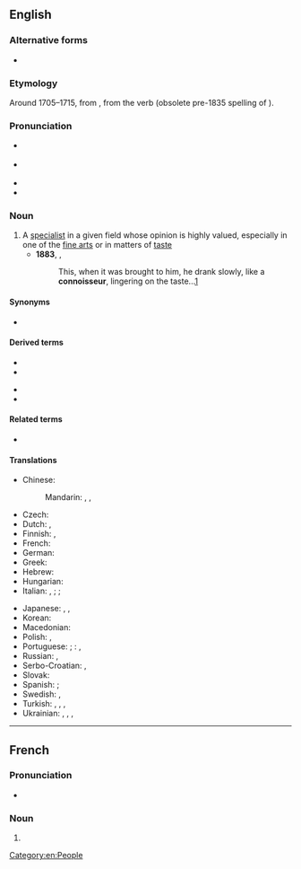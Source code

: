 ==English==

===Alternative forms===
* {{l|en|connaisseur}}

===Etymology===
Around 1705–1715, from {{bor|en|fr|connoisseur}}, from the verb {{m|fr|connoître}} (obsolete pre-1835 spelling of {{m|fr|connaître||to know}}).

===Pronunciation===
* {{a|GA}} {{IPA|en|/ˌkɑnəˈsɝ/|/ˌkɑnəˈsʊɹ/}}
* {{a|RP}} {{IPA|en|/ˌkɒnəˈsɜː/|/ˌkɒnəˈsʊə/}}
* {{audio|en|LL-Q1860 (eng)-Vealhurl-connoisseur.wav|Audio (Southern England)}}
* {{rhymes|en|ɜː(ɹ)|ʊə(ɹ)}}

===Noun===
{{wikipedia}}
{{en-noun}}

# A [[specialist]] in a given field whose opinion is highly valued, especially in one of the [[fine arts]] or in matters of [[taste]]
#* '''1883''', {{w|Robert Louis Stevenson}}, ''{{w|Treasure Island}}''
#*: This, when it was brought to him, he drank slowly, like a '''connoisseur''', lingering on the taste...[http://www.gutenberg.org/files/120/120-h/120-h.htm#link2H_4_0004]

====Synonyms====
* {{l|en|cognoscente}}

====Derived terms====
{{der-top}}
* {{l|en|connoisseurdom}}
* {{l|en|connoisseurial}}
{{der-mid}}
* {{l|en|connoisseurly}}
* {{l|en|connoisseurship}}
{{der-bottom}}

====Related terms====
* {{l|en|connoisseuse}}

====Translations====
{{trans-top|specialist whose opinion is valued}}
* Chinese:
*: Mandarin: {{t|cmn|鑒定家|sc=Hani}}, {{t|cmn|鉴定家|tr=jiàndìngjiā|sc=Hani}}, {{t|cmn|鉴赏家|sc=Hani}}
* Czech: {{t+|cs|znalec|m}}
* Dutch: {{t+|nl|kenner|m}}, {{t+|nl|deskundige|m}}
* Finnish: {{t+|fi|tuntija}}, {{t|fi|erikoistuntija}}
* French: {{t+|fr|connaisseur|m}}
* German: {{t+|de|Kenner|m}}
* Greek: {{t+|el|ειδήμων|m|f}}
* Hebrew: {{t+|he|מומחה|m}}
* Hungarian: {{t+|hu|műértő}}
* Italian: {{t+|it|intenditore|m}}, {{t+|it|conoscitore|m}}; {{t+|it|esperto}}; {{t|it|connaisseur|m}}
{{trans-mid}}
* Japanese: {{t|ja|鑑定家|tr=[[かんていか]], kanteika}}, {{t|ja|目利き|tr=mekiki}}, {{t|ja|鑑識家}}
* Korean: {{t|ko|감정가}}
* Macedonian: {{t|mk|познавач|m}}
* Polish: {{t+|pl|koneser|m}}, {{t+|pl|znawca|m}}
* Portuguese: {{t+|pt|connaisseur}}; {{qualifier|Brazil}}: {{t+|pt|conhecedor}}, {{t+|pt|perito}}
* Russian: {{t+|ru|знато́к|m}}, {{t+|ru|цени́тель|m|sc=Cyrl}}
* Serbo-Croatian: {{t+|sh|znalac|m}}, {{t+|sh|ekspert}}
* Slovak: {{t|sk|znalec|m}}
* Spanish: {{t|es|connaisseur|m}}; {{t|es|connoisseur|m}}
* Swedish: {{t+|sv|konnässör|c}}, {{t+|sv|kännare|c}}
* Turkish: {{qualifier|taste}} {{t+|tr|meraklı}}, {{t+|tr|mütehassıs}}, {{t+|tr|uzman}}, {{qualifier|taste}} {{t+|tr|erbap}}
* Ukrainian: {{t|uk|знаве́ць|m}}, {{t+|uk|ціни́тель|m}} {{qualifier|of art, beauty}}, {{t|uk|цінува́ч|m}}, {{t+|uk|цінува́льник|m}}
{{trans-bottom}}

[[Category:en:People]]

----

==French==

===Pronunciation===
* {{fr-IPA|connaisseur}}

===Noun===
{{fr-noun|m}}

# {{obsolete spelling of|fr|connaisseur}}